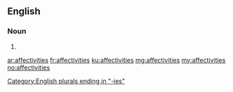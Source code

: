 ==English==

===Noun===
{{head|en|plural}}

# {{plural of|affectivity|lang=en}}

[[Category:English plurals ending in "-ies"]]

[[ar:affectivities]]
[[fr:affectivities]]
[[ku:affectivities]]
[[mg:affectivities]]
[[my:affectivities]]
[[no:affectivities]]